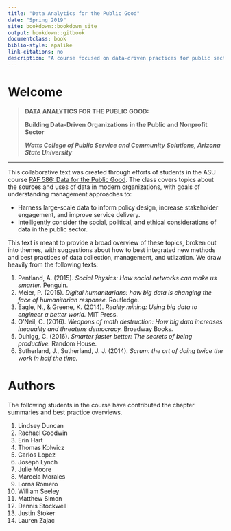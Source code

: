 ```yaml
--- 
title: "Data Analytics for the Public Good"
date: "Spring 2019"
site: bookdown::bookdown_site
output: bookdown::gitbook
documentclass: book
biblio-style: apalike
link-citations: no
description: "A course focused on data-driven practices for public sector organizations."
---
```




# Welcome {-}



> **DATA ANALYTICS FOR THE PUBLIC GOOD:**
>
> **Building Data-Driven Organizations in the Public and Nonprofit Sector**
>
> _**Watts College of Public Service and Community Solutions, Arizona State University**_


--- 

This collaborative text was created through efforts of students in the ASU course [PAF 586: Data for the Public Good](assets/Syllabus-PAF-586-Spring-2019.pdf). The class covers topics about the sources and uses of data in modern organizations, with goals of understanding management approaches to:

* Harness large-scale data to inform policy design, increase stakeholder engagement, and improve service delivery.
* Intelligently consider the social, political, and ethical considerations of data in the public sector. 

This text is meant to provide a broad overview of these topics, broken out into themes, with suggestions about how to best integrated new methods and best practices of data collection, management, and utlization. We draw heavily from the following texts:

1. Pentland, A. (2015). *Social Physics: How social networks can make us smarter.* Penguin. 
2. Meier, P. (2015). *Digital humanitarians: how big data is changing the face of humanitarian response.* Routledge.  
3. Eagle, N., & Greene, K. (2014). *Reality mining: Using big data to engineer a better world.* MIT Press.  
4. O'Neil, C. (2016). *Weapons of math destruction: How big data increases inequality and threatens democracy.* Broadway Books. 
5. Duhigg, C. (2016). *Smarter faster better: The secrets of being productive.* Random House. 
6. Sutherland, J., Sutherland, J. J. (2014). *Scrum: the art of doing twice the work in half the time.* 



# Authors {-}

The following students in the course have contributed the chapter summaries and best practice overviews. 


1. Lindsey Duncan 
1. Rachael Goodwin 
1. Erin Hart 
1. Thomas Kolwicz 
1. Carlos Lopez 
1. Joseph Lynch 
1. Julie Moore 
1. Marcela Morales 
1. Lorna Romero 
1. William Seeley 
1. Matthew Simon 
1. Dennis Stockwell 
1. Justin Stoker 
1. Lauren Zajac 


 









